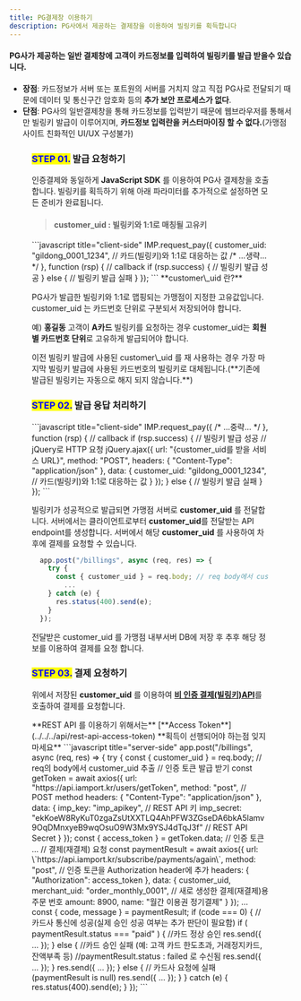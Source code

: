 ```yaml
---
title: PG결제창 이용하기
description: PG사에서 제공하는 결제창을 이용하여 빌링키를 획득합니다
---
```




#### PG사가 제공하는 일반 결제창에 고객이 카드정보를 입력하여 빌링키를 발급 받을수 있습니다.

- **장점**: 카드정보가 서버 또는 포트원의 서버를 거치지 않고 직접 PG사로 전달되기 때문에 데이터 및 통신구간 암호화 등의 **추가 보안 프로세스가 없다**.
- **단점**: PG사의 일반결제창을 통해 카드정보를 입력받기 때문에 웹브라우저를 통해서만 빌링키 발급이 이루어지며, **카드정보 입력란을 커스터마이징 할 수 없다.**(가맹점 사이트 친화적인 UI/UX 구성불가)

<Figure
  src="/gitbook-assets/ko/image (269).png"
  caption="PG사 카드정보 획득 결제창 예제"
/>

### <mark style="color:blue;">**STEP 01.**</mark> 발급 요청하기

인증결제와 동일하게 **JavaScript SDK** 를 이용하여 PG사 결제창을 호출합니다. 빌링키를 획득하기 위해 아래 파라미터를 추가적으로 설정하면 모든 준비가 완료됩니다.

> #### customer_uid : 빌링키와 1:1로 매칭될 고유키

<Tabs>
<Tab title="JavaScript">
```javascript title="client-side"
  IMP.request_pay({ 
    customer_uid: "gildong_0001_1234", // 카드(빌링키)와 1:1로 대응하는 값
    /* ...생략... */
  }, function (rsp) { // callback
    if (rsp.success) {
      // 빌링키 발급 성공
    } else {
      // 빌링키 발급 실패
    }
  });
```

<Hint style="info">
**customer\_uid 란?**

PG사가 발급한 빌링키와 1:1로 맵핑되는 가맹점이 지정한 고유값입니다. customer_uid 는 카드번호 단위로 구분되서 저장되어야 합니다.

예) **홍길동** 고객이 **A카드** 빌링키를 요청하는 경우 customer_uid는 **회원 별 카드번호 단위**로 고유하게 발급되어야 합니다.

</Hint>

<Hint style="danger">
이전 빌링키 발급에 사용된 customer\_uid 를 재 사용하는 경우 가장 마지막 빌링키 발급에 사용된 카드번호의 빌링키로 대체됩니다.(**기존에 발급된 빌링키는 자동으로 해지 되지 않습니다.**)
</Hint>

</Tab>
</Tabs>

### <mark style="color:blue;">**STEP 02.**</mark> 발급 응답 처리하기

<Tabs>
<Tab title="JavaScript">
```javascript title="client-side"
  IMP.request_pay({ 
    /* ...중략... */
  }, function (rsp) { // callback
    if (rsp.success) {
      // 빌링키 발급 성공
      // jQuery로 HTTP 요청
      jQuery.ajax({
        url: "{customer_uid를 받을 서비스 URL}", 
        method: "POST",
        headers: { "Content-Type": "application/json" },
        data: {
          customer_uid: "gildong_0001_1234", // 카드(빌링키)와 1:1로 대응하는 값
        }
      });
    } else {
      // 빌링키 발급 실패
    }
  });
```

빌링키가 성공적으로 발급되면 가맹점 서버로 **customer_uid** 를 전달합니다. 서버에서는 클라이언트로부터 **customer_uid**를 전달받는 API endpoint를 생성합니다. 서버에서 해당 **customer_uid** 를 사용하여 차후에 결제를 요청할 수 있습니다.

```javascript title="server-side"
  app.post("/billings", async (req, res) => {
    try {
      const { customer_uid } = req.body; // req body에서 customer_uid 추출
        ...
    } catch (e) {
      res.status(400).send(e);
    }
  });
```

전달받은 customer_uid 를 가맹점 내부서버 DB에 저장 후 추후 해당 정보를 이용하여 결제를 요청 합니다.

</Tab>
</Tabs>

### <mark style="color:blue;">**STEP 03.**</mark> 결제 요청하기

위에서 저장된 **customer_uid** 를 이용하여 [**비 인증 결제(빌링키)API**](../../../api/api-4/api)를 호출하여 결제를 요청합니다.

<Hint style="success">
**REST API 를 이용하기 위해서는** [**Access Token**](../../../api/rest-api-access-token) **획득이 선행되어야 하는점 잊지 마세요**

</Hint>

<Tabs>
<Tab title="Node.js">
```javascript title="server-side"
app.post("/billings", async (req, res) => {
    try {
      const { customer_uid } = req.body; // req의 body에서 customer_uid 추출
      // 인증 토큰 발급 받기
      const getToken = await axios({
        url: "https://api.iamport.kr/users/getToken",
        method: "post", // POST method
        headers: { "Content-Type": "application/json" }, 
        data: {
          imp_key: "imp_apikey", // REST API 키
          imp_secret: "ekKoeW8RyKuT0zgaZsUtXXTLQ4AhPFW3ZGseDA6bkA5lamv9OqDMnxyeB9wqOsuO9W3Mx9YSJ4dTqJ3f" // REST API Secret
        }
      });
      const { access_token } = getToken.data; // 인증 토큰
      ...
      // 결제(재결제) 요청
      const paymentResult = await axios({
        url: \`https://api.iamport.kr/subscribe/payments/again\`,
        method: "post",
        // 인증 토큰을 Authorization header에 추가
        headers: { "Authorization": access_token }, 
        data: {
          customer_uid,
          merchant_uid: "order_monthly_0001", // 새로 생성한 결제(재결제)용 주문 번호
          amount: 8900,
          name: "월간 이용권 정기결제"
        }
      });
      ...
      const { code, message } = paymentResult;
      if (code === 0) { // 카드사 통신에 성공(실제 승인 성공 여부는 추가 판단이 필요함)
        if ( paymentResult.status === "paid" ) { //카드 정상 승인
          res.send({ ... });
        } else { //카드 승인 실패 (예: 고객 카드 한도초과, 거래정지카드, 잔액부족 등)
          //paymentResult.status : failed 로 수신됨
          res.send({ ... });
        }
        res.send({ ... });
      } else { // 카드사 요청에 실패 (paymentResult is null)
        res.send({ ... });
      }
    } catch (e) {
      res.status(400).send(e);
    }
  });
```

</Tab>
</Tabs>
